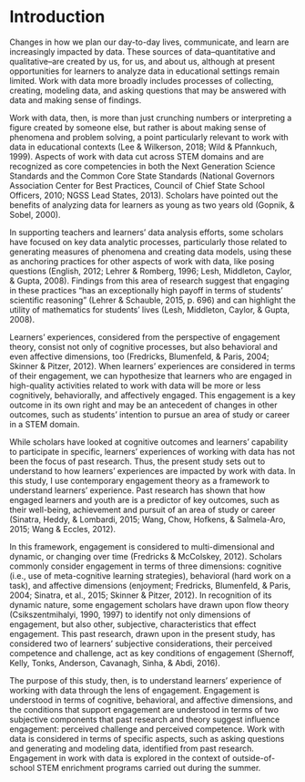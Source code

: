# Introduction {#intro-placemarker}

Changes in how we plan our day-to-day lives, communicate, and learn are increasingly impacted by data. These sources of data--quantitative and qualitative--are created by us, for us, and about us, although at present opportunities for learners to analyze data in educational settings remain limited. Work with data more broadly includes processes of collecting, creating, modeling data, and asking questions that may be answered with data and making sense of findings. 

Work with data, then, is more than just crunching numbers or interpreting a figure created by someone else, but rather is about making sense of phenomena and problem solving, a point particularly relevant to work with data in educational contexts (Lee & Wilkerson, 2018; Wild & Pfannkuch, 1999). Aspects of work with data cut across STEM domains and are recognized as core competencies in both the Next Generation Science Standards and the Common Core State Standards (National Governors Association Center for Best Practices, Council of Chief State School Officers, 2010; NGSS Lead States, 2013). Scholars have pointed out the benefits of analyzing data for learners as young as two years old (Gopnik, & Sobel, 2000). 

In supporting teachers and learners’ data analysis efforts, some scholars have focused on key data analytic processes, particularly those related to generating measures of phenomena and creating data models, using these as anchoring practices for other aspects of work with data, like posing questions (English, 2012; Lehrer & Romberg, 1996; Lesh, Middleton, Caylor, & Gupta, 2008). Findings from this area of research suggest that engaging in these practices “has an exceptionally high payoff in terms of students’ scientific reasoning” (Lehrer & Schauble, 2015, p. 696) and can highlight the utility of mathematics for students’ lives (Lesh, Middleton, Caylor, & Gupta, 2008).

Learners' experiences, considered from the perspective of engagement theory, consist not only of cognitive processes, but also behavioral and even affective dimensions, too (Fredricks, Blumenfeld, & Paris, 2004; Skinner & Pitzer, 2012). When learners' experiences are considered in terms of their engagement, we can hypothesize that learners who are engaged in high-quality activities related to work with data will be more or less cognitively, behaviorally, and affectively engaged. This engagement is a key outcome in its own right and may be an antecedent of changes in other outcomes, such as students' intention to pursue an area of study or career in a STEM domain. 

While scholars have looked at cognitive outcomes and learners’ capability to participate in specific, learners' experiences of working with data has not been the focus of past research. Thus, the present study sets out to understand to how learners' experiences are impacted by work with data. In this study, I use contemporary engagement theory as a framework to understand learners’ experience. Past research has shown that how engaged learners and youth are is a predictor of key outcomes, such as their well-being, achievement and pursuit of an area of study or career (Sinatra, Heddy, & Lombardi, 2015; Wang, Chow, Hofkens, & Salmela-Aro, 2015; Wang & Eccles, 2012).

In this framework, engagement is considered to multi-dimensional and dynamic, or changing over time (Fredricks & McColskey, 2012). Scholars commonly consider engagement in terms of three dimensions: cognitive (i.e., use of meta-cognitive learning strategies), behavioral (hard work on a task), and affective dimensions (enjoyment; Fredricks, Blumenfeld, & Paris, 2004; Sinatra, et al., 2015; Skinner & Pitzer, 2012). In recognition of its dynamic nature, some engagement scholars have drawn upon flow theory (Csikszentmihalyi, 1990, 1997) to identify not only dimensions of engagement, but also other, subjective, characteristics that effect engagement. This past research, drawn upon in the present study, has considered two of learners’ subjective considerations, their perceived competence and challenge, act as key conditions of engagement (Shernoff, Kelly, Tonks, Anderson, Cavanagh, Sinha, & Abdi, 2016). 

The purpose of this study, then, is to understand learners’ experience of working with data through the lens of engagement. Engagement is understood in terms of cognitive, behavioral, and affective dimensions, and the conditions that support engagement are understood in terms of two subjective components that past research and theory suggest influence engagement: perceived challenge and perceived competence. Work with data is considered in terms of specific aspects, such as asking questions and generating and modeling data, identified from past research. Engagement in work with data is explored in the context of outside-of-school STEM enrichment programs carried out during the summer. 
